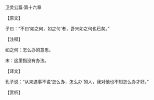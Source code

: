 

卫灵公篇·第十六章

【原文】

子曰：“不曰‘如之何，如之何’者，吾末如之何也已矣。”

【注释】

如之何：怎么办的意思。

末：这里指没有办法。

【译文】

孔子说：“从来遇事不说‘怎么办，怎么办’的人，我对他也不知怎么办才好。”

【赏析】

